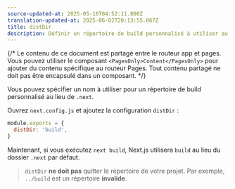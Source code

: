 ```yaml
---
source-updated-at: 2025-05-16T04:52:11.000Z
translation-updated-at: 2025-06-02T20:13:55.867Z
title: distDir
description: Définir un répertoire de build personnalisé à utiliser au lieu du répertoire .next par défaut.
---
```


{/* Le contenu de ce document est partagé entre le routeur app et pages. Vous pouvez utiliser le composant `<PagesOnly>Content</PagesOnly>` pour ajouter du contenu spécifique au routeur Pages. Tout contenu partagé ne doit pas être encapsulé dans un composant. */}

Vous pouvez spécifier un nom à utiliser pour un répertoire de build personnalisé au lieu de `.next`.

Ouvrez `next.config.js` et ajoutez la configuration `distDir` :

```js filename="next.config.js"
module.exports = {
  distDir: 'build',
}
```

Maintenant, si vous exécutez `next build`, Next.js utilisera `build` au lieu du dossier `.next` par défaut.

> `distDir` **ne doit pas** quitter le répertoire de votre projet. Par exemple, `../build` est un répertoire **invalide**.